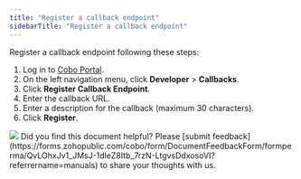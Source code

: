 ```yaml
---
title: "Register a callback endpoint"
sidebarTitle: "Register a callback endpoint"
---
```


Register a callback endpoint following these steps:

1. Log in to [Cobo Portal](https://portal.cobo.com/login).
2. On the left navigation menu, click **Developer** > **Callbacks**.
3. Click **Register Callback Endpoint**.
4. Enter the callback URL.
5. Enter a description for the callback (maximum 30 characters).
6. Click **Register**.

<img src="/en/images/developer-console/register_callback_endpoint.png" className="screenshot_modal"/>
<Tip>Did you find this document helpful? Please [submit feedback](https://forms.zohopublic.com/cobo/form/DocumentFeedbackForm/formperma/QvLOhxJv1_JMsJ-1dleZ8Itb_7rzN-LtgvsDdxosoVI?referrername=manuals) to share your thoughts with us.</Tip>